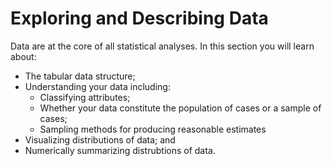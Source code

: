 # Exploring and Describing Data

Data are at the core of all statistical analyses. In this section you will learn about:

- The tabular data structure;
- Understanding your data including:
  + Classifying attributes;
  + Whether your data constitute the population of cases or a sample of cases;
  + Sampling methods for producing reasonable estimates 
- Visualizing distributions of data; and
- Numerically summarizing distrubtions of data.


<br /><br />
